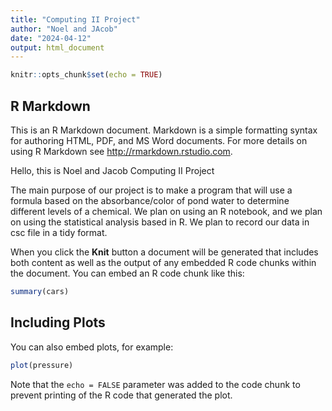---
title: "Computing II Project"
author: "Noel and JAcob"
date: "2024-04-12"
output: html_document
---

```{r setup, include=FALSE}
knitr::opts_chunk$set(echo = TRUE)
```

## R Markdown

This is an R Markdown document. Markdown is a simple formatting syntax for authoring HTML, PDF, and MS Word documents. For more details on using R Markdown see <http://rmarkdown.rstudio.com>.

Hello, this is Noel and Jacob Computing II Project

The main purpose of our project is to make a program that will use a formula based on the absorbance/color of pond water to determine different levels of a chemical. We plan on using an R notebook, and we plan on using the statistical analysis based in R. We plan to record our data in csc file in a tidy format.

When you click the **Knit** button a document will be generated that includes both content as well as the output of any embedded R code chunks within the document. You can embed an R code chunk like this:

```{r cars}
summary(cars)
```

## Including Plots

You can also embed plots, for example:

```{r pressure, echo=FALSE}
plot(pressure)
```

Note that the `echo = FALSE` parameter was added to the code chunk to prevent printing of the R code that generated the plot.
